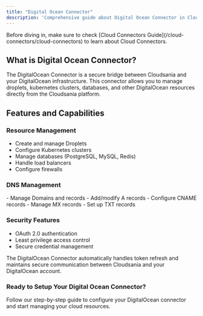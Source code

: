 ```yaml
---
title: "Digital Ocean Connector"
description: 'Comprehensive guide about Digital Ocean Connector in Cloudsania: Capabilities and Policies'
---
```


<Note>
  Before diving in, make sure to check [Cloud Connectors Guide](/cloud-connectors/cloud-connectors) to learn about Cloud Connectors.
</Note>

## What is Digital Ocean Connector?

The DigitalOcean Connector  is a secure bridge  between Cloudsania and your DigitalOcean infrastructure. This connector allows you to manage droplets, kubernetes clusters, databases, and other DigitalOcean resources directly from the Cloudsania platform.


## Features and Capabilities

### Resource Management
- Create and manage Droplets
- Configure Kubernetes clusters
- Manage databases (PostgreSQL, MySQL, Redis)
- Handle load balancers
- Configure firewalls

### DNS Management
<AccordionGroup>
  <Accordion title="Domain Operations">
    - Manage Domains and records
  </Accordion>
  
  <Accordion title="Record Management">
    - Add/modify A records
    - Configure CNAME records
    - Manage MX records
    - Set up TXT records
  </Accordion>
</AccordionGroup>

### Security Features
- OAuth 2.0 authentication
- Least privilege access control
- Secure credential management


<Note>
  The DigitalOcean Connector automatically handles token refresh and maintains secure communication between Cloudsania and your DigitalOcean account.
</Note>

### Ready to Setup Your Digital Ocean Connector?
<Card title="Set Up DigitalOcean Connector" icon="rocket" href="/how-to-guides/how-to-setup-digitalOcean-connector">
  Follow our step-by-step guide to configure your DigitalOcean connector and start managing your cloud resources.
</Card>

